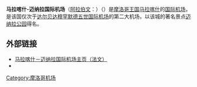 {{Infobox Airport 
| airport_name = <center>马拉喀什-迈纳拉国际机场<br><small>{{rtl-lang|ar|مطار مراكش المنارة الدولي}}<br>{{lang|fr|Aéroport international Marrakech - Menara}}</small></center>
| IATA         = RAK
| ICAO         = GMMX
| type         = [[民用航空|民用]]
| owner        = 
| run by       = [[国家机场办公室|国家机场办公室]]
| city         = [[摩洛哥|摩洛哥]][[马拉喀什|马拉喀什]]
| location     = 马拉喀什
| elevation    = 468英尺
| coordinates  = 
{{Coord|31|36|40|N|08|02|33|W|type:airport}}
| website      = 
| metric-elev  = 
| metric-rwy   = 
| r1-number    = 10/28
| r1-length-f  = 10,170
| r1-length-m  = 3,100
| r1-surface   = Asphalt
| stat-year    = 
| stat1-header = 
| stat1-data   = 
| stat2-header = 
| stat2-data   = 
| footnotes    = 
}}

'''马拉喀什-迈纳拉国际机场'''（[[阿拉伯文|阿拉伯文]]：'''{{rtl-lang|ar|مطار مراكش المنارة الدولي}}'''）（{{airport codes|RAK|GMMX}}）是[[摩洛哥王国|摩洛哥王国]][[马拉喀什|马拉喀什]]的[[国际机场|国际机场]]，是该国仅次于[[达尔贝达|达尔贝达]][[穆罕默德五世国际机场|穆罕默德五世国际机场]]的第二大机场，以该城的著名景点[[迈纳拉公园|迈纳拉公园]]得名。

==外部链接==
* [http://www.onda.ma/ONDA/Fr/Espaces/EspacePassagers/LeReseauAeroportuaireONDA/Lesaeroports/Fiches+d%E2%80%99identit%C3%A9+par+a%C3%A9roport/MARRAKECH/ 马拉喀什－迈纳拉国际机场主页（法文）]
*{{WAD|GMMX}}

[[Category:摩洛哥机场|Category:摩洛哥机场]]